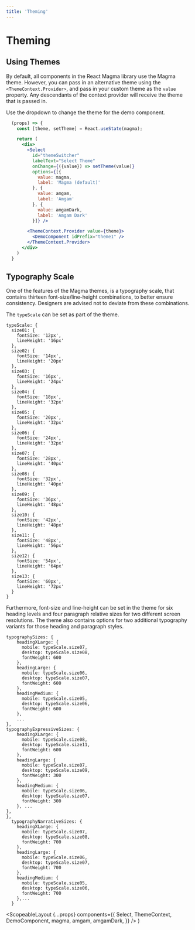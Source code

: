 ```yaml
---
title: 'Theming'
---
```



# Theming

## Using Themes

By default, all components in the React Magma library use the Magma theme. However, you can pass in an alternative theme using the `<ThemeContext.Provider>`,
and pass in your custom theme as the `value` property. Any descendants of the context provider will receive the theme that is passed in.

Use the dropdown to change the theme for the demo component.

```.jsx
  (props) => {
    const [theme, setTheme] = React.useState(magma);

    return (
      <div>
        <Select
          id="themeSwitcher"
          labelText="Select Theme"
          onChange={({value}) => setTheme(value)}
          options={[{
            value: magma,
            label: 'Magma (default)'
          }, {
            value: amgam,
            label: 'Amgam'
          }, {
            value: amgamDark,
            label: 'Amgam Dark'
          }]} />

        <ThemeContext.Provider value={theme}>
          <DemoComponent idPrefix="theme1" />
        </ThemeContext.Provider>
      </div>
    )
  }
```

## Typography Scale

One of the features of the Magma themes, is a typography scale, that contains thirteen font-size/line-height combinations, to better ensure consistency. Designers are advised not to deviate from these combinations.

The `typeScale` can be set as part of the theme.

```
typeScale: {
  size01: {
    fontSize: '12px',
    lineHeight: '16px'
  },
  size02: {
    fontSize: '14px',
    lineHeight: '20px'
  },
  size03: {
    fontSize: '16px',
    lineHeight: '24px'
  },
  size04: {
    fontSize: '18px',
    lineHeight: '32px'
  },
  size05: {
    fontSize: '20px',
    lineHeight: '32px'
  },
  size06: {
    fontSize: '24px',
    lineHeight: '32px'
  },
  size07: {
    fontSize: '28px',
    lineHeight: '40px'
  },
  size08: {
    fontSize: '32px',
    lineHeight: '40px'
  },
  size09: {
    fontSize: '36px',
    lineHeight: '48px'
  },
  size10: {
    fontSize: '42px',
    lineHeight: '48px'
  },
  size11: {
    fontSize: '48px',
    lineHeight: '56px'
  },
  size12: {
    fontSize: '54px',
    lineHeight: '64px'
  },
  size13: {
    fontSize: '60px',
    lineHeight: '72px'
  }
}
```

Furthermore, font-size and line-height can be set in the theme for six heading levels and four paragraph relative sizes for two different screen resolutions.
The theme also contains options for two additional typography variants for those heading and paragraph styles.

```
typographySizes: {
    headingXLarge: {
      mobile: typeScale.size07,
      desktop: typeScale.size08,
      fontWeight: 600
    },
    headingLarge: {
      mobile: typeScale.size06,
      desktop: typeScale.size07,
      fontWeight: 600
    },
    headingMedium: {
      mobile: typeScale.size05,
      desktop: typeScale.size06,
      fontWeight: 600
    },
    ...
},
typographyExpressiveSizes: {
    headingXLarge: {
      mobile: typeScale.size08,
      desktop: typeScale.size11,
      fontWeight: 600
    },
    headingLarge: {
      mobile: typeScale.size07,
      desktop: typeScale.size09,
      fontWeight: 300
    },
    headingMedium: {
      mobile: typeScale.size06,
      desktop: typeScale.size07,
      fontWeight: 300
    }, ...
},
},
  typographyNarrativeSizes: {
    headingXLarge: {
      mobile: typeScale.size07,
      desktop: typeScale.size08,
      fontWeight: 700
    },
    headingLarge: {
      mobile: typeScale.size06,
      desktop: typeScale.size07,
      fontWeight: 700
    },
    headingMedium: {
      mobile: typeScale.size05,
      desktop: typeScale.size06,
      fontWeight: 700
    },...
  }

```

  <ScopeableLayout
    {...props}
    components={{
      Select,
      ThemeContext,
      DemoComponent,
      magma,
      amgam,
      amgamDark,
    }}
  />
)

